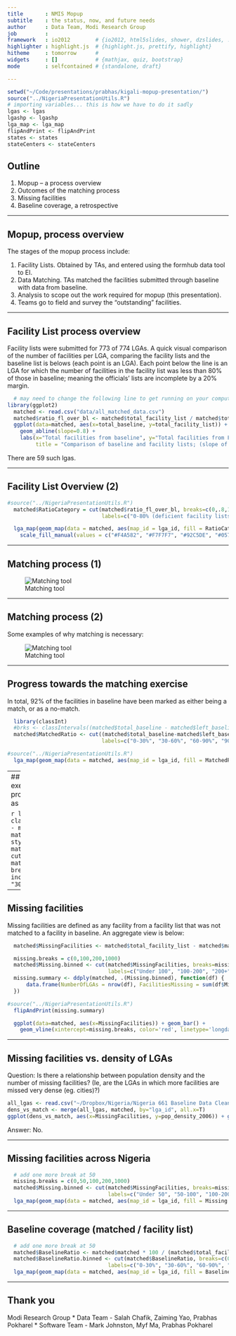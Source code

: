 ```yaml
---
title       : NMIS Mopup
subtitle    : the status, now, and future needs
author      : Data Team, Modi Research Group
job         : 
framework   : io2012        # {io2012, html5slides, shower, dzslides, ...}
highlighter : highlight.js  # {highlight.js, prettify, highlight}
hitheme     : tomorrow      # 
widgets     : []            # {mathjax, quiz, bootstrap}
mode        : selfcontained # {standalone, draft}

---
```


```r
setwd("~/Code/presentations/prabhas/kigali-mopup-presentation/")
source("../NigeriaPresentationUtils.R")
# importing variables... this is how we have to do it sadly
lgas <- lgas
lgashp <- lgashp
lga_map <- lga_map
flipAndPrint <- flipAndPrint
states <- states
stateCenters <- stateCenters
```
## Outline
1. Mopup -- a process overview
2. Outcomes of the matching process
3. Missing facilities
4. Baseline coverage, a retrospective

---

## Mopup, process overview
The stages of the mopup process include:

1. Facility Lists. Obtained by TAs, and entered using the formhub data tool to EI.
2. Data Matching. TAs matched the facilities submitted through baseline with data from baseline.
3. Analysis to scope out the work required for mopup (this presentation).
4. Teams go to field and survey the "outstanding" facilities.

---

## Facility List process overview

Facility lists were submitted for 773 of 774 LGAs. A quick visual comparison of the number of facilities per LGA, comparing the facility lists and the baseline list is belows (each point is an LGA).
Each point below the line is an LGA for which the number of facilities in the facility list was less than 80% of those in baseline; meaning the officials' lists are incomplete by a 20% margin.

```r
  # may need to change the following line to get running on your computer  
library(ggplot2)
  matched <- read.csv("data/all_matched_data.csv")
  matched$ratio_fl_over_bl <- matched$total_facility_list / matched$total_baseline
  ggplot(data=matched, aes(x=total_baseline, y=total_facility_list)) + geom_point() + 
    geom_abline(slope=0.8) +
    labs(x="Total facilities from baseline", y="Total facilities from Facility Lists",
         title = "Comparison of baseline and facility lists; (slope of line = 0.8)")
```
There are  59 such lgas.

---

## Facility List Overview (2) 
```r
#source("../NigeriaPresentationUtils.R")  
  matched$RatioCategory = cut(matched$ratio_fl_over_bl, breaks=c(0,.8,1.2,2.0,29), right=F,
                              labels=c("0-80% (deficient facility lists)", "80-120% (roughly equal)", "120-200% (up to double)", "200% + (more than double)"))

  lga_map(geom_map(data = matched, aes(map_id = lga_id, fill = RatioCategory), map=lgas)) +
    scale_fill_manual(values = c("#F4A582", "#F7F7F7", "#92C5DE", "#0571B0"), na.value="grey") # colorbrewer, turned 5-scale into 4-scale
```
---

## Matching process (1)

![Matching tool](images/matching_tool.png)

---

## Matching process (2)

Some examples of why matching is necessary:

![Matching tool](images/matches_underlined.png)

---

## Progress towards the matching exercise
In total, 92% of the facilities in baseline have been marked as either being a match, or as a no-match.

```r
  library(classInt)
  #brks <- classIntervals((matched$total_baseline - matched$left_baseline) / matched$total_baseline, n=5, style="fisher")$brks
  matched$MatchedRatio <- cut((matched$total_baseline-matched$left_baseline) / matched$total_baseline, breaks=c(0,.3,.6,.9,1), include.lowest=T, 
                              labels=c("0-30%", "30-60%", "60-90%", "90% +"))
```
```r
#source("../NigeriaPresentationUtils.R")
  lga_map(geom_map(data = matched, aes(map_id = lga_id, fill = MatchedRatio), map=lgas))
```

---
## Progress towards the matching exercise (2)
Some LGAs have a high proportion of baseline facilities marked as not being a match.

```r
  library(classInt)
  #brks <- classIntervals((matched$total_baseline - matched$left_baseline) / matched$total_baseline, n=5, style="fisher")$brks
  matched$UnmatchedRatio <- cut((matched$left_baseline) / matched$total_baseline, breaks=c(0,.3,.6,.9,1), include.lowest=T, 
                              labels=c("0-30%", "30-60%", "60-90%", "90% +"))
```
```r
#source("../NigeriaPresentationUtils.R")
  lga_map(geom_map(data = matched, aes(map_id = lga_id, fill = UnmatchedRatio), map=lgas))
```

---



## Missing facilities
Missing facilities are defined as any facility from a facility list that was not matched to a facility in baseline. An aggregate view is below:

```r
  matched$MissingFacilities <- matched$total_facility_list - matched$matched

  missing.breaks = c(0,100,200,1000)
  matched$Missing.binned <- cut(matched$MissingFacilities, breaks=missing.breaks,
                                labels=c("Under 100", "100-200", "200+"))
  missing.summary <- ddply(matched, .(Missing.binned), function(df) {
      data.frame(NumberOfLGAs = nrow(df), FacilitiesMissing = sum(df$MissingFacilities))
  })

#source("../NigeriaPresentationUtils.R")
  flipAndPrint(missing.summary)
```
```r
  ggplot(data=matched, aes(x=MissingFacilities)) + geom_bar() + 
    geom_vline(xintercept=missing.breaks, color='red', linetype='longdash')
```

---

## Missing facilities vs. density of LGAs
Question: Is there a relationship between population density and the number of missing facilities? (Ie, are the LGAs in which more facilities are missed very dense (eg. cities)?)

```r
all_lgas <- read.csv("~/Dropbox/Nigeria/Nigeria 661 Baseline Data Cleaning/lgas.csv")
dens_vs_match <- merge(all_lgas, matched, by="lga_id", all.x=T)
ggplot(dens_vs_match, aes(x=MissingFacilities, y=pop_density_2006)) + geom_point() + scale_y_log10() + labs(y="Log(Population Density in 2006)")
```
Answer: No.

---

## Missing facilities across  Nigeria

```r

  # add one more break at 50
  missing.breaks = c(0,50,100,200,1000)
  matched$Missing.binned <- cut(matched$MissingFacilities, breaks=missing.breaks,
                                labels=c("Under 50", "50-100", "100-200", "200+"))
  lga_map(geom_map(data = matched, aes(map_id = lga_id, fill = Missing.binned), map=lgas))
```

---

## Baseline coverage (matched / facility list)

```r

  # add one more break at 50
  matched$BaselineRatio <- matched$matched * 100 / (matched$total_facility_list)
  matched$BaselineRatio.binned <- cut(matched$BaselineRatio, breaks=c(0,30,60,90,100),
                                labels=c("0-30%", "30-60%", "60-90%", "90%+"), include.lowest=T)
  lga_map(geom_map(data = matched, aes(map_id = lga_id, fill = BaselineRatio.binned), map=lgas)) 
```

---

## Thank you

Modi Research Group
* Data Team - Salah Chafik, Zaiming Yao, Prabhas Pokharel
* Software Team - Mark Johnston, Myf Ma, Prabhas Pokharel